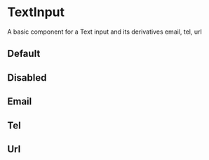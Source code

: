 

<Meta title="Design System/TextInput" />

# TextInput

A basic component for a Text input and its derivatives email, tel, url

## Default
<Canvas>
	<Story story={Stories.Default} name="Default" />
</Canvas>

## Disabled
<Canvas>
	<Story story={Stories.Disabled} name="Disabled" />
</Canvas>

## Email
<Canvas>
	<Story story={Stories.Email} name="Email" />
</Canvas>

## Tel
<Canvas>
	<Story story={Stories.Tel} name="Tel" />
</Canvas>

## Url
<Canvas>
	<Story story={Stories.Url} name="Url" />
</Canvas>
